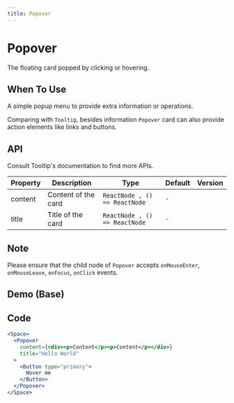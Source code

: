 ```yaml
---
title: Popover
---
```


# Popover
The floating card popped by clicking or hovering.

## When To Use

A simple popup menu to provide extra information or operations.

Comparing with `Tooltip`, besides information `Popover` card can also provide action elements like links and buttons.

## API

Consult Tooltip's documentation to find more APIs.

| Property | Description                         | Type                             | Default   | Version |
| -------- | ----------------------------------- | -------------------------------- | --------- | ------- |
| content  | Content of the card                 | `ReactNode , () => ReactNode`    | `-`       |         |
| title    | Title of the card                   | `ReactNode , () => ReactNode`    | `-`       |         |

## Note

Please ensure that the child node of `Popover` accepts `onMouseEnter`, `onMouseLeave`, `onFocus`, `onClick` events.



## Demo (Base)
<Base />

## Code
```jsx
<Space>
  <Popover
    content={<div><p>Content</p><p>Content</p></div>}
    title="Hello World"
  >
    <Button type="primary">
      Hover me
    </Button>
  </Popover>
</Space>

 ```
